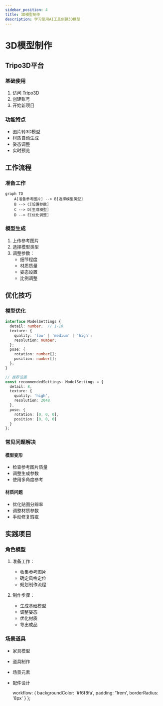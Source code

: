```yaml
---
sidebar_position: 4
title: 3D模型制作
description: 学习使用AI工具创建3D模型
---
```


# 3D模型制作

## Tripo3D平台

### 基础使用

1. 访问 [Tripo3D](https://www.tripo3d.ai/app/home)
2. 创建账号
3. 开始新项目

### 功能特点

- 图片转3D模型
- 材质自动生成
- 姿态调整
- 实时预览

## 工作流程

### 准备工作

```mermaid
graph TD
    A[准备参考图片] --> B[选择模型类型]
    B --> C[设置参数]
    C --> D[生成模型]
    D --> E[优化调整]
```

### 模型生成

1. 上传参考图片
2. 选择模型类型
3. 调整参数：
   - 细节程度
   - 材质质量
   - 姿态设置
   - 比例调整

## 优化技巧

### 模型优化

```typescript
interface ModelSettings {
  detail: number;  // 1-10
  texture: {
    quality: 'low' | 'medium' | 'high';
    resolution: number;
  };
  pose: {
    rotation: number[];
    position: number[];
  };
}

// 推荐设置
const recommendedSettings: ModelSettings = {
  detail: 8,
  texture: {
    quality: 'high',
    resolution: 2048
  },
  pose: {
    rotation: [0, 0, 0],
    position: [0, 0, 0]
  }
};
```

### 常见问题解决

#### 模型变形
- 检查参考图片质量
- 调整生成参数
- 使用多角度参考

#### 材质问题
- 优化贴图分辨率
- 调整材质参数
- 手动修复瑕疵

## 实践项目

### 角色模型

1. 准备工作：
   - 收集参考图片
   - 确定风格定位
   - 规划制作流程

2. 制作步骤：
   - 生成基础模型
   - 调整姿态
   - 优化材质
   - 导出成品

### 场景道具

- 家具模型
- 道具制作
- 场景元素
- 配件设计

  workflow: {
    backgroundColor: '#f6f8fa',
    padding: '1rem',
    borderRadius: '8px'
  }
}; 